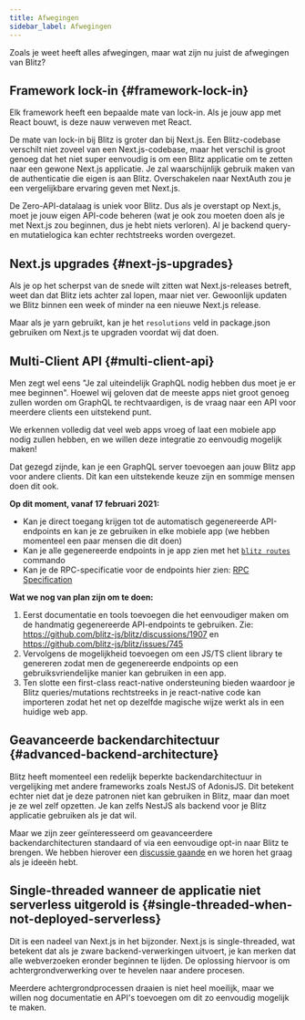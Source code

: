```yaml
---
title: Afwegingen
sidebar_label: Afwegingen
---
```


Zoals je weet heeft alles afwegingen, maar wat zijn nu juist de afwegingen van Blitz?

## Framework lock-in {#framework-lock-in}

Elk framework heeft een bepaalde mate van lock-in. Als je jouw app met React bouwt, is deze nauw verweven met React.

De mate van lock-in bij Blitz is groter dan bij Next.js. Een Blitz-codebase verschilt niet zoveel van een Next.js-codebase, maar het verschil is groot genoeg dat het niet super eenvoudig is om een Blitz applicatie om te zetten naar een gewone Next.js applicatie. Je zal waarschijnlijk gebruik maken van de authenticatie die eigen is aan Blitz. Overschakelen naar NextAuth zou je een vergelijkbare ervaring geven met Next.js.

De Zero-API-datalaag is uniek voor Blitz. Dus als je overstapt op Next.js, moet je jouw eigen API-code beheren (wat je ook zou moeten doen als je met Next.js zou beginnen, dus je hebt niets verloren). Al je backend query- en mutatielogica kan echter rechtstreeks worden overgezet.

## Next.js upgrades {#next-js-upgrades}

Als je op het scherpst van de snede wilt zitten wat Next.js-releases betreft, weet dan dat Blitz iets achter zal lopen, maar niet ver. Gewoonlijk updaten we Blitz binnen een week of minder na een nieuwe Next.js release.

Maar als je yarn gebruikt, kan je het `resolutions` veld in package.json gebruiken om Next.js te upgraden voordat wij dat doen.


## Multi-Client API {#multi-client-api}

Men zegt wel eens "Je zal uiteindelijk GraphQL nodig hebben dus moet je er mee beginnen". Hoewel wij geloven dat de meeste apps niet groot genoeg zullen worden om GraphQL te rechtvaardigen, is de vraag naar een API voor meerdere clients een uitstekend punt.

We erkennen volledig dat veel web apps vroeg of laat een mobiele app nodig zullen hebben, en we willen deze integratie zo eenvoudig mogelijk maken!

Dat gezegd zijnde, kan je een GraphQL server toevoegen aan jouw Blitz app voor andere clients. Dit kan een uitstekende keuze zijn en sommige mensen doen dit ook.

**Op dit moment, vanaf 17 februari 2021:**

- Kan je direct toegang krijgen tot de automatisch gegenereerde API-endpoints en kan je ze gebruiken in elke mobiele app (we hebben momenteel een paar mensen die dit doen)
- Kan je alle gegenereerde endpoints in je app zien met het [`blitz routes`](./cli-routes) commando
- Kan je de RPC-specificatie voor de endpoints hier zien: [RPC Specification](./rpc-specification)

**Wat we nog van plan zijn om te doen:**

1. Eerst documentatie en tools toevoegen die het eenvoudiger maken om de handmatig gegenereerde API-endpoints te gebruiken. Zie: https://github.com/blitz-js/blitz/discussions/1907 en https://github.com/blitz-js/blitz/issues/745
2. Vervolgens de mogelijkheid toevoegen om een JS/TS client library te genereren zodat men de gegenereerde endpoints op een gebruiksvriendelijke manier kan gebruiken in een app.
3. Ten slotte een first-class react-native ondersteuning bieden waardoor je Blitz queries/mutations rechtstreeks in je react-native code kan importeren zodat het net op dezelfde magische wijze werkt als in een huidige web app.


## Geavanceerde backendarchitectuur {#advanced-backend-architecture}

Blitz heeft momenteel een redelijk beperkte backendarchitectuur in vergelijking met andere frameworks zoals NestJS of AdonisJS. Dit betekent echter niet dat je deze patronen niet kan gebruiken in Blitz, 
maar dan moet je ze wel zelf opzetten. Je kan zelfs NestJS als backend voor je Blitz applicatie gebruiken als je dat wil.

Maar we zijn zeer geïnteresseerd om geavanceerdere backendarchitecturen standaard of via een eenvoudige opt-in naar Blitz te brengen. We hebben hierover een [discussie gaande](https://github.com/blitz-js/blitz/discussions/1841) en we horen het graag als je ideeën hebt.


## Single-threaded wanneer de applicatie niet serverless uitgerold is {#single-threaded-when-not-deployed-serverless}

Dit is een nadeel van Next.js in het bijzonder. Next.js is single-threaded, wat betekent dat als je zware backend-verwerkingen uitvoert, je kan merken dat alle webverzoeken eronder beginnen te lijden. De oplossing hiervoor is om achtergrondverwerking over te hevelen naar andere procesen.

Meerdere achtergrondprocessen draaien is niet heel moeilijk, maar we willen nog documentatie en API's toevoegen om dit zo eenvoudig mogelijk te maken.